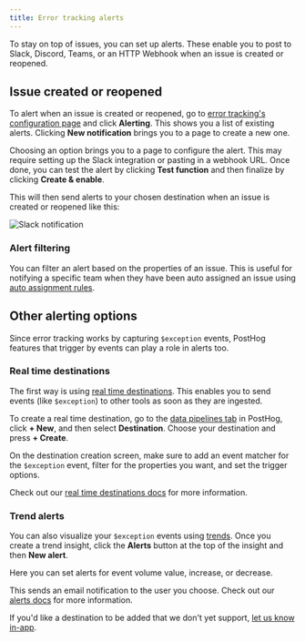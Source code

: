 ```yaml
---
title: Error tracking alerts
---
```


To stay on top of issues, you can set up alerts. These enable you to post to Slack, Discord, Teams, or an HTTP Webhook when an issue is created or reopened.

## Issue created or reopened

To alert when an issue is created or reopened, go to [error tracking's configuration page](https://us.posthog.com/error_tracking/configuration) and click **Alerting**. This shows you a list of existing alerts. Clicking **New notification** brings you to a page to create a new one.

<ProductScreenshot
    imageLight="https://res.cloudinary.com/dmukukwp6/image/upload/Clean_Shot_2025_04_08_at_11_53_54_2x_81605f7812.png"
    imageDark="https://res.cloudinary.com/dmukukwp6/image/upload/Clean_Shot_2025_04_08_at_11_53_11_2x_8b15ee84e0.png"
    alt="Error tracking alerting"
    classes="rounded"
/>

Choosing an option brings you to a page to configure the alert. This may require setting up the Slack integration or pasting in a webhook URL. Once done, you can test the alert by clicking **Test function** and then finalize by clicking **Create & enable**.

This will then send alerts to your chosen destination when an issue is created or reopened like this:

![Slack notification](https://res.cloudinary.com/dmukukwp6/image/upload/Clean_Shot_2025_04_08_at_14_02_41_2x_2410295066.png)

### Alert filtering

You can filter an alert based on the properties of an issue. This is useful for notifying a specific team when they have been auto assigned an issue using [auto assignment rules](/docs/error-tracking/managing-issues#auto-assignment-rules).

<ProductScreenshot
    imageLight="https://res.cloudinary.com/dmukukwp6/image/upload/assignee_filter_light_e575af6512.png"
    imageDark="https://res.cloudinary.com/dmukukwp6/image/upload/assignee_filter_dark_9a8907af03.png"
    alt="Error tracking alert assignee filtering"
    classes="rounded"
/>

## Other alerting options

Since error tracking works by capturing `$exception` events, PostHog features that trigger by events can play a role in alerts too.

### Real time destinations

The first way is using [real time destinations](/docs/cdp/destinations). This enables you to send events (like `$exception`) to other tools as soon as they are ingested.

To create a real time destination, go to the [data pipelines tab](https://us.posthog.com/pipeline/overview) in PostHog, click **+ New**, and then select **Destination**. Choose your destination and press **+ Create**.

On the destination creation screen, make sure to add an event matcher for the `$exception` event, filter for the properties you want, and set the trigger options.

<ProductScreenshot
  imageLight="https://res.cloudinary.com/dmukukwp6/image/upload/Clean_Shot_2025_04_08_at_14_13_50_2x_8ca29f29f2.png"
  imageDark="https://res.cloudinary.com/dmukukwp6/image/upload/Clean_Shot_2025_04_08_at_14_14_04_2x_dcbf8f025e.png"
  alt="Real time destination"
  classes="rounded"
/>

Check out our [real time destinations docs](/docs/cdp/destinations) for more information.

### Trend alerts

You can also visualize your `$exception` events using [trends](/docs/product-analytics/trends/overview). Once you create a trend insight, click the **Alerts** button at the top of the insight and then **New alert**. 

Here you can set alerts for event volume value, increase, or decrease.

<ProductScreenshot
  imageLight="https://res.cloudinary.com/dmukukwp6/image/upload/Clean_Shot_2025_04_08_at_14_26_43_2x_4ef6402556.png"
  imageDark="https://res.cloudinary.com/dmukukwp6/image/upload/Clean_Shot_2025_04_08_at_14_25_35_2x_f36353143b.png"
  alt="Insight alert"
  classes="rounded"
/>

This sends an email notification to the user you choose. Check out our [alerts docs](/docs/alerts) for more information.


<CalloutBox icon="IconInfo" title="Can't find your alert?" type="fyi">

  If you'd like a destination to be added that we don't yet support, [let us know in-app](https://us.posthog.com/project/2#panel=support%3Afeedback%3Aerror_tracking%3A%3Afalse).

</CalloutBox>